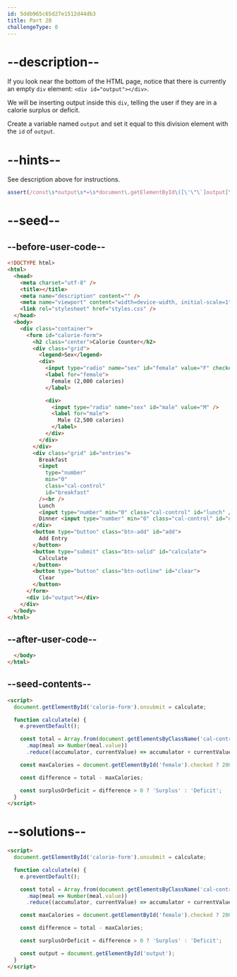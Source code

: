 ```yaml
---
id: 5ddb965c65d27e1512d44db3
title: Part 28
challengeType: 0
---
```


# --description--

If you look near the bottom of the HTML page, notice that there is currently an empty `div` element: `<div id="output"></div>`.

We will be inserting output inside this `div`, telling the user if they are in a calorie surplus or deficit.

Create a variable named `output` and set it equal to this division element with the `id` of `output`.

# --hints--

See description above for instructions.

```js
assert(/const\s*output\s*=\s*document\.getElementById\([\'\"\`]output[\'\"\`]\)/.test(code))
```

# --seed--

## --before-user-code--

```html
<!DOCTYPE html>
<html>
  <head>
    <meta charset="utf-8" />
    <title></title>
    <meta name="description" content="" />
    <meta name="viewport" content="width=device-width, initial-scale=1" />
    <link rel="stylesheet" href="styles.css" />
  </head>
  <body>
    <div class="container">
      <form id="calorie-form">
        <h2 class="center">Calorie Counter</h2>
        <div class="grid">
          <legend>Sex</legend>
          <div>
            <input type="radio" name="sex" id="female" value="F" checked />
            <label for="female">
              Female (2,000 calories)
            </label>

            <div>
              <input type="radio" name="sex" id="male" value="M" />
              <label for="male">
                Male (2,500 calories)
              </label>
            </div>
          </div>
        </div>
        <div class="grid" id="entries">
          Breakfast
          <input
            type="number"
            min="0"
            class="cal-control"
            id="breakfast"
          /><br />
          Lunch
          <input type="number" min="0" class="cal-control" id="lunch" /><br />
          Dinner <input type="number" min="0" class="cal-control" id="dinner" />
        </div>
        <button type="button" class="btn-add" id="add">
          Add Entry
        </button>
        <button type="submit" class="btn-solid" id="calculate">
          Calculate
        </button>
        <button type="button" class="btn-outline" id="clear">
          Clear
        </button>
      </form>
      <div id="output"></div>
    </div>
  </body>
</html>
```

## --after-user-code--

```html
  </body>
</html>
```

## --seed-contents--

```html
<script>
  document.getElementById('calorie-form').onsubmit = calculate;

  function calculate(e) {
    e.preventDefault();

    const total = Array.from(document.getElementsByClassName('cal-control'))
      .map(meal => Number(meal.value))
      .reduce((accumulator, currentValue) => accumulator + currentValue, 0);

    const maxCalories = document.getElementById('female').checked ? 2000 : 2500;

    const difference = total - maxCalories;

    const surplusOrDeficit = difference > 0 ? 'Surplus' : 'Deficit';
  }
</script>
```

# --solutions--

```html
<script>
  document.getElementById('calorie-form').onsubmit = calculate;

  function calculate(e) {
    e.preventDefault();

    const total = Array.from(document.getElementsByClassName('cal-control'))
      .map(meal => Number(meal.value))
      .reduce((accumulator, currentValue) => accumulator + currentValue, 0);

    const maxCalories = document.getElementById('female').checked ? 2000 : 2500;

    const difference = total - maxCalories;

    const surplusOrDeficit = difference > 0 ? 'Surplus' : 'Deficit';

    const output = document.getElementById('output');
  }
</script>
```
